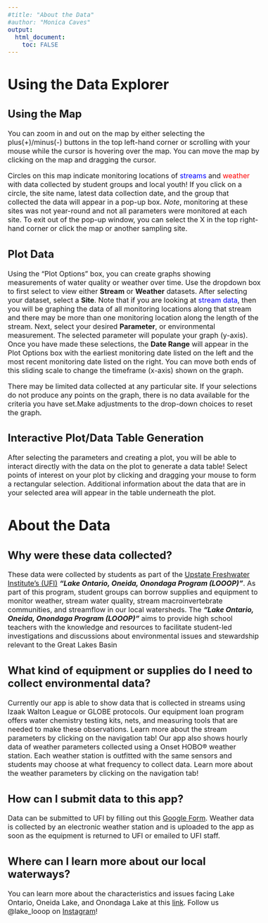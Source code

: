 ```yaml
---
#title: "About the Data"
#author: "Monica Caves"
output: 
  html_document:
    toc: FALSE
---
```

<style type = "text/css">
  body{
  font-size: 12pt;
  }
</style>
# Using the Data Explorer  
 

## Using the Map
You can zoom in and out on the map by either selecting the plus(+)/minus(-) buttons in the top left-hand corner or scrolling with your mouse while the cursor is hovering over the map. You can move the map by clicking on the map and dragging the cursor.  

Circles on this map indicate monitoring locations of <span style="color:blue">streams</span> and <span style="color:red">weather</span> with data collected by student groups and local youth! If you click on a circle, the site name, latest data collection date, and the group that collected the data will appear in a pop-up box. _Note_, monitoring at these sites was not year-round and not all parameters were monitored at each site. To exit out of the pop-up window, you can select the X in the top right-hand corner or click the map or another sampling site.  

## Plot Data
Using the "Plot Options" box, you can create graphs showing measurements of water quality or weather over time. Use the dropdown box to first select to view either **Stream** or **Weather** datasets. After selecting your dataset, select a **Site**. Note that if you are looking at <span style="color:blue">stream data</span>, then you will be graphing the data of all monitoring locations along that stream and there may be more than one monitoring location along the length of the stream. Next, select your desired **Parameter**, or environmental measurement. The selected parameter will populate your graph (y-axis). Once you have made these selections, the **Date Range** will appear in the Plot Options box with the earliest monitoring date listed on the left and the most recent monitoring date listed on the right. You can move both ends of this sliding scale to change the timeframe (x-axis) shown on the graph. 

There may be limited data collected at any particular site. If your selections do not produce any points on the graph, there is no data available for the criteria you have set.Make adjustments to the drop-down choices to reset the graph.  

## Interactive Plot/Data Table Generation
After selecting the parameters and creating a plot, you will be able to interact directly with the data on the plot to generate a data table! Select points of interest on your plot by clicking and dragging your mouse to form a rectangular selection. Additional information about the data that are in your selected area will appear in the table underneath the plot.


# About the Data

## Why were these data collected?
These data were collected by students as part of the [Upstate Freshwater Institute's (UFI)](www.upstatefreshwater.org) _**"Lake Ontario, Oneida, Onondaga Program (LOOOP)"**_. As part of this program, student groups can borrow supplies and equipment to monitor weather, stream water quality, stream macroinvertebrate communities, and streamflow in our local watersheds. The _**"Lake Ontario, Oneida, Onondaga Program (LOOOP)"**_ aims to provide high school teachers with the knowledge and resources to facilitate student-led investigations and discussions about environmental issues and stewardship relevant to the Great Lakes Basin

## What kind of equipment or supplies do I need to collect environmental data?
Currently our app is able to show data that is collected in streams using Izaak Walton League or GLOBE protocols. Our equipment loan program offers water chemistry testing kits, nets, and measuring tools that are needed to make these observations. Learn more about the stream parameters by clicking on the navigation tab! Our app also shows hourly data of weather parameters collected using a Onset HOBO® weather station. Each weather station is outfitted with the same sensors and students may choose at what frequency to collect data. Learn more about the weather parameters by clicking on the navigation tab!

## How can I submit data to this app?
Data can be submitted to UFI by filling out this [Google Form](https://forms.gle/rVUDd8ZK3bgaAaQL6). Weather data is collected by an electronic weather station and is uploaded to the app as soon as the equipment is returned to UFI or emailed to UFI staff.

## Where can I learn more about our local waterways?
You can learn more about the characteristics and issues facing Lake Ontario, Oneida Lake, and Onondaga Lake at this [link](https://sites.google.com/view/looop-ufi/home).  Follow us @lake_looop on [Instagram](https://www.instagram.com/lake_looop/)!
